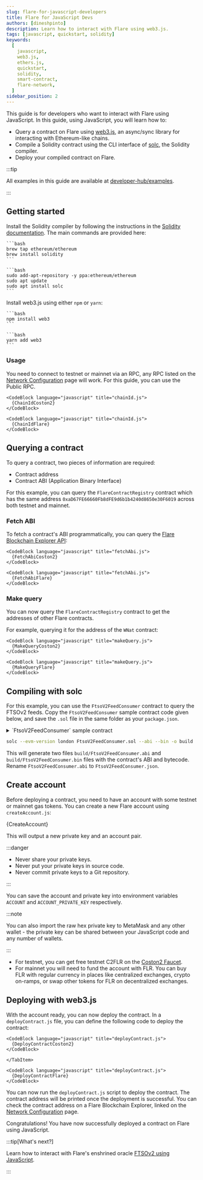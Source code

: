```yaml
---
slug: flare-for-javascript-developers
title: Flare for JavaScript Devs
authors: [dineshpinto]
description: Learn how to interact with Flare using web3.js.
tags: [javascript, quickstart, solidity]
keywords:
  [
    javascript,
    web3.js,
    ethers.js,
    quickstart,
    solidity,
    smart-contract,
    flare-network,
  ]
sidebar_position: 2
---
```



This guide is for developers who want to interact with Flare using JavaScript. In this guide, using JavaScript, you will learn how to:

- Query a contract on Flare using [web3.js](https://github.com/web3/web3.js), an async/sync library for interacting with Ethereum-like chains.
- Compile a Solidity contract using the CLI interface of [solc](https://github.com/ethereum/solidity), the Solidity compiler.
- Deploy your compiled contract on Flare.

:::tip

All examples in this guide are available at [developer-hub/examples](https://github.com/flare-foundation/developer-hub/tree/main/examples).

:::

## Getting started

Install the Solidity compiler by following the instructions in the [Solidity documentation](https://docs.soliditylang.org/en/latest/installing-solidity.html#linux-packages). The main commands are provided here:

<Tabs>
  <TabItem value="macos" label="MacOS via Homebrew" default>

    ```bash
    brew tap ethereum/ethereum
    brew install solidity
    ```

  </TabItem>
  <TabItem value="ubuntu" label="Ubuntu via PPAs">

    ```bash
    sudo add-apt-repository -y ppa:ethereum/ethereum
    sudo apt update
    sudo apt install solc
    ```

  </TabItem>
</Tabs>

Install web3.js using either `npm` or `yarn`:

<Tabs groupId="js">
  <TabItem value="npm" label="npm" default>

    ```bash
    npm install web3
    ```

  </TabItem>
  <TabItem value="yarn" label="yarn">
  
    ```bash
    yarn add web3
    ```

  </TabItem>
</Tabs>

### Usage

You need to connect to testnet or mainnet via an RPC, any RPC listed on the [Network Configuration](/network/overview#configuration) page will work. For this guide, you can use the Public RPC.

<Tabs groupId="network">
  <TabItem value="coston2" label="Flare Testnet Coston2" default>

    <CodeBlock language="javascript" title="chainId.js">
      {ChainIdCoston2}
    </CodeBlock>

  </TabItem>
  <TabItem value="flare" label="Flare Mainnet">

    <CodeBlock language="javascript" title="chainId.js">
      {ChainIdFlare}
    </CodeBlock>

  </TabItem>
</Tabs>

## Querying a contract

To query a contract, two pieces of information are required:

- Contract address
- Contract ABI (Application Binary Interface)

For this example, you can query the `FlareContractRegistry` contract which has the same address `0xaD67FE66660Fb8dFE9d6b1b4240d8650e30F6019` across both testnet and mainnet.

### Fetch ABI

To fetch a contract's ABI programmatically, you can query the [Flare Blockchain Explorer API](https://flare-explorer.flare.network/api-docs):

<Tabs groupId="network">
  <TabItem value="coston2" label="Flare Testnet Coston2" default>

    <CodeBlock language="javascript" title="fetchAbi.js">
      {FetchAbiCoston2}
    </CodeBlock>

  </TabItem>
  <TabItem value="flare" label="Flare Mainnet">

    <CodeBlock language="javascript" title="fetchAbi.js">
      {FetchAbiFlare}
    </CodeBlock>

  </TabItem>
</Tabs>

### Make query

You can now query the `FlareContractRegistry` contract to get the addresses of other Flare contracts.

For example, querying it for the address of the `WNat` contract:

<Tabs groupId="network">
  <TabItem value="coston2" label="Flare Testnet Coston2" default>

    <CodeBlock language="javascript" title="makeQuery.js">
      {MakeQueryCoston2}
    </CodeBlock>

  </TabItem>
  <TabItem value="flare" label="Flare Mainnet">

    <CodeBlock language="javascript" title="makeQuery.js">
      {MakeQueryFlare}
    </CodeBlock>

  </TabItem>
</Tabs>

## Compiling with solc

For this example, you can use the `FtsoV2FeedConsumer` contract to query the FTSOv2 feeds. Copy the `FtsoV2FeedConsumer` sample contract code given below, and save the `.sol` file in the same folder as your `package.json`.

<details>
<summary>`FtsoV2FeedConsumer` sample contract</summary>

Note that the contract interface dependencies have been inlined to avoid any import issues.

<CodeBlock language="solidity" title="FtsoV2FeedConsumer.sol">
  {FtsoV2FeedConsumerNoImports}
</CodeBlock>

</details>

```bash
solc --evm-version london FtsoV2FeedConsumer.sol --abi --bin -o build
```

This will generate two files `build/FtsoV2FeedConsumer.abi` and `build/FtsoV2FeedConsumer.bin` files with the contract's ABI and bytecode. Rename `FtsoV2FeedConsumer.abi` to `FtsoV2FeedConsumer.json`.

## Create account

Before deploying a contract, you need to have an account with some testnet or mainnet gas tokens. You can create a new Flare account using `createAccount.js`:

<CodeBlock language="javascript" title="createAccount.js">
  {CreateAccount}
</CodeBlock>

This will output a new private key and an account pair.

:::danger

- Never share your private keys.
- Never put your private keys in source code.
- Never commit private keys to a Git repository.

:::

You can save the account and private key into environment variables `ACCOUNT` and `ACCOUNT_PRIVATE_KEY` respectively.

:::note

You can also import the raw hex private key to MetaMask and any other wallet - the private key can be shared between your JavaScript code and any number of wallets.

:::

- For testnet, you can get free testnet C2FLR on the [Coston2 Faucet](https://faucet.flare.network/coston2).
- For mainnet you will need to fund the account with FLR. You can buy FLR with regular currency in places like centralized exchanges, crypto on-ramps, or swap other tokens for FLR on decentralized exchanges.

## Deploying with web3.js

With the account ready, you can now deploy the contract. In a `deployContract.js` file, you can define the following code to deploy the contract:

<Tabs groupId="network">
  <TabItem value="coston2" label="Flare Testnet Coston2" default>

    <CodeBlock language="javascript" title="deployContract.js">
      {DeployContractCoston2}
    </CodeBlock>

    </TabItem>

  <TabItem value="flare" label="Flare Mainnet">

    <CodeBlock language="javascript" title="deployContract.js">
      {DeployContractFlare}
    </CodeBlock>

  </TabItem>
</Tabs>

You can now run the `deployContract.js` script to deploy the contract. The contract address will be printed once the deployment is successful. You can check the contract address on a Flare Blockchain Explorer, linked on the [Network Configuration](/network/overview#configuration) page.

Congratulations! You have now successfully deployed a contract on Flare using JavaScript.

:::tip[What's next?]

Learn how to interact with Flare's enshrined oracle [FTSOv2 using JavaScript](/ftso/guides/read-feeds-offchain).

:::
